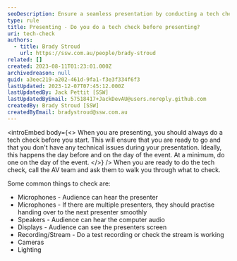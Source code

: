 ```yaml
---
seoDescription: Ensure a seamless presentation by conducting a tech check before going live, covering microphones, speakers, displays, recording/stream, cameras, and lighting to avoid technical issues.
type: rule
title: Presenting - Do you do a tech check before presenting?
uri: tech-check
authors:
  - title: Brady Stroud
    url: https://ssw.com.au/people/brady-stroud
related: []
created: 2023-08-11T01:23:01.000Z
archivedreason: null
guid: a3eec219-a202-461d-9fa1-f3e3f334f6f3
lastUpdated: 2023-12-07T07:45:12.000Z
lastUpdatedBy: Jack Pettit [SSW]
lastUpdatedByEmail: 57518417+JackDevAU@users.noreply.github.com
createdBy: Brady Stroud [SSW]
createdByEmail: bradystroud@ssw.com.au
---
```


<introEmbed
  body={<>
When you are presenting, you should always do a tech check before you start. This will ensure that you are ready to go and that you don't have any technical issues during your presentation. Ideally, this happens the day before and on the day of the event. At a minimum, do one on the day of the event.
  </>}
/>
When you are ready to do the tech check, call the AV team and ask them to walk you through what to check.

Some common things to check are:

- Microphones - Audience can hear the presenter
- Microphones - If there are multiple presenters, they should practise handing over to the next presenter smoothly
- Speakers - Audience can hear the computer audio
- Displays - Audience can see the presenters screen
- Recording/Stream - Do a test recording or check the stream is working
- Cameras
- Lighting
